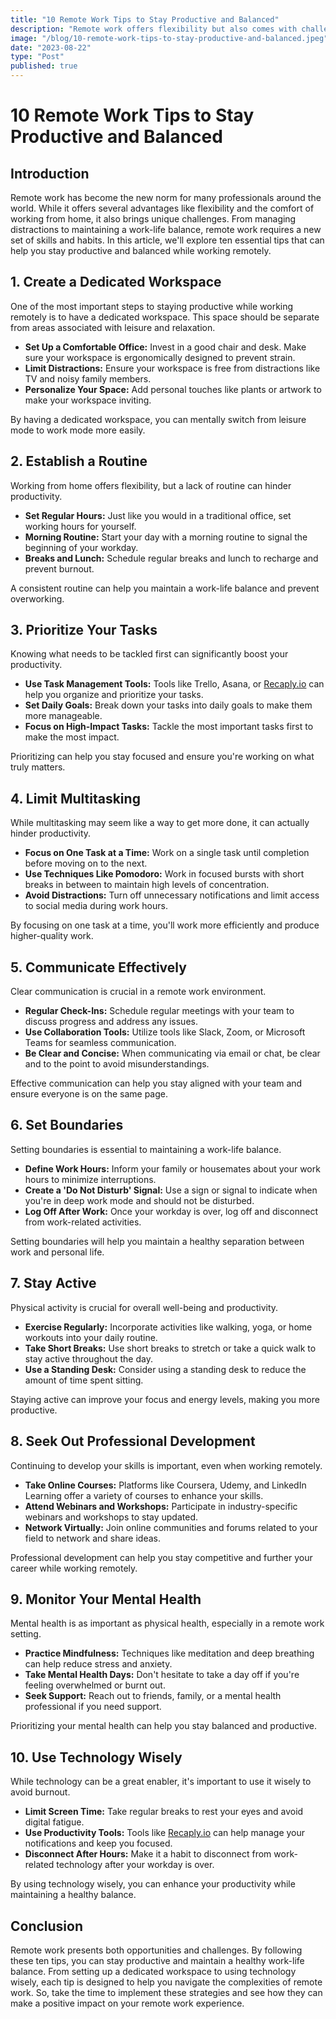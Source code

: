 ```yaml
---
title: "10 Remote Work Tips to Stay Productive and Balanced"
description: "Remote work offers flexibility but also comes with challenges like managing distractions and maintaining a work-life balance. This article provides ten essential tips to stay productive while working remotely. These include creating a dedicated workspace, establishing a routine, prioritizing tasks, and limiting multitasking. Effective communication, setting boundaries, staying active, and seeking professional development are also crucial. Monitoring mental health and using technology wisely, with tools like [Recaply.io](https://Recaply.io), can further enhance productivity and well-being. Implementing these strategies can positively impact your remote work experience."
image: "/blog/10-remote-work-tips-to-stay-productive-and-balanced.jpeg"
date: "2023-08-22"
type: "Post"
published: true
---
```


# 10 Remote Work Tips to Stay Productive and Balanced

## Introduction

Remote work has become the new norm for many professionals around the world. While it offers several advantages like flexibility and the comfort of working from home, it also brings unique challenges. From managing distractions to maintaining a work-life balance, remote work requires a new set of skills and habits. In this article, we'll explore ten essential tips that can help you stay productive and balanced while working remotely.

## 1. Create a Dedicated Workspace

One of the most important steps to staying productive while working remotely is to have a dedicated workspace. This space should be separate from areas associated with leisure and relaxation.

- **Set Up a Comfortable Office:** Invest in a good chair and desk. Make sure your workspace is ergonomically designed to prevent strain.
- **Limit Distractions:** Ensure your workspace is free from distractions like TV and noisy family members.
- **Personalize Your Space:** Add personal touches like plants or artwork to make your workspace inviting.

By having a dedicated workspace, you can mentally switch from leisure mode to work mode more easily.

## 2. Establish a Routine

Working from home offers flexibility, but a lack of routine can hinder productivity.

- **Set Regular Hours:** Just like you would in a traditional office, set working hours for yourself.
- **Morning Routine:** Start your day with a morning routine to signal the beginning of your workday.
- **Breaks and Lunch:** Schedule regular breaks and lunch to recharge and prevent burnout.

A consistent routine can help you maintain a work-life balance and prevent overworking.

## 3. Prioritize Your Tasks

Knowing what needs to be tackled first can significantly boost your productivity.

- **Use Task Management Tools:** Tools like Trello, Asana, or [Recaply.io](https://Recaply.io) can help you organize and prioritize your tasks.
- **Set Daily Goals:** Break down your tasks into daily goals to make them more manageable.
- **Focus on High-Impact Tasks:** Tackle the most important tasks first to make the most impact.

Prioritizing can help you stay focused and ensure you're working on what truly matters.

## 4. Limit Multitasking

While multitasking may seem like a way to get more done, it can actually hinder productivity.

- **Focus on One Task at a Time:** Work on a single task until completion before moving on to the next.
- **Use Techniques Like Pomodoro:** Work in focused bursts with short breaks in between to maintain high levels of concentration.
- **Avoid Distractions:** Turn off unnecessary notifications and limit access to social media during work hours.

By focusing on one task at a time, you'll work more efficiently and produce higher-quality work.

## 5. Communicate Effectively

Clear communication is crucial in a remote work environment.

- **Regular Check-Ins:** Schedule regular meetings with your team to discuss progress and address any issues.
- **Use Collaboration Tools:** Utilize tools like Slack, Zoom, or Microsoft Teams for seamless communication.
- **Be Clear and Concise:** When communicating via email or chat, be clear and to the point to avoid misunderstandings.

Effective communication can help you stay aligned with your team and ensure everyone is on the same page.

## 6. Set Boundaries

Setting boundaries is essential to maintaining a work-life balance.

- **Define Work Hours:** Inform your family or housemates about your work hours to minimize interruptions.
- **Create a 'Do Not Disturb' Signal:** Use a sign or signal to indicate when you're in deep work mode and should not be disturbed.
- **Log Off After Work:** Once your workday is over, log off and disconnect from work-related activities.

Setting boundaries will help you maintain a healthy separation between work and personal life.

## 7. Stay Active

Physical activity is crucial for overall well-being and productivity.

- **Exercise Regularly:** Incorporate activities like walking, yoga, or home workouts into your daily routine.
- **Take Short Breaks:** Use short breaks to stretch or take a quick walk to stay active throughout the day.
- **Use a Standing Desk:** Consider using a standing desk to reduce the amount of time spent sitting.

Staying active can improve your focus and energy levels, making you more productive.

## 8. Seek Out Professional Development

Continuing to develop your skills is important, even when working remotely.

- **Take Online Courses:** Platforms like Coursera, Udemy, and LinkedIn Learning offer a variety of courses to enhance your skills.
- **Attend Webinars and Workshops:** Participate in industry-specific webinars and workshops to stay updated.
- **Network Virtually:** Join online communities and forums related to your field to network and share ideas.

Professional development can help you stay competitive and further your career while working remotely.

## 9. Monitor Your Mental Health

Mental health is as important as physical health, especially in a remote work setting.

- **Practice Mindfulness:** Techniques like meditation and deep breathing can help reduce stress and anxiety.
- **Take Mental Health Days:** Don't hesitate to take a day off if you're feeling overwhelmed or burnt out.
- **Seek Support:** Reach out to friends, family, or a mental health professional if you need support.

Prioritizing your mental health can help you stay balanced and productive.

## 10. Use Technology Wisely

While technology can be a great enabler, it's important to use it wisely to avoid burnout.

- **Limit Screen Time:** Take regular breaks to rest your eyes and avoid digital fatigue.
- **Use Productivity Tools:** Tools like [Recaply.io](https://Recaply.io) can help manage your notifications and keep you focused.
- **Disconnect After Hours:** Make it a habit to disconnect from work-related technology after your workday is over.

By using technology wisely, you can enhance your productivity while maintaining a healthy balance.

## Conclusion

Remote work presents both opportunities and challenges. By following these ten tips, you can stay productive and maintain a healthy work-life balance. From setting up a dedicated workspace to using technology wisely, each tip is designed to help you navigate the complexities of remote work. So, take the time to implement these strategies and see how they can make a positive impact on your remote work experience.
